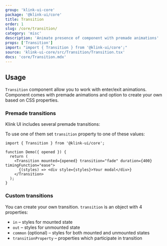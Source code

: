 ```yaml
---
group: 'klink-ui-core'
package: '@klink-ui/core'
title: Transition
order: 1
slug: /core/transition/
category: 'misc'
description: 'Animate presence of component with premade animations'
props: ['Transition']
import: "import { Transition } from '@klink-ui/core';"
source: 'klink-ui-core/src/Transition/Transition.tsx'
docs: 'core/Transition.mdx'
---
```



## Usage

`Transition` component allow you to work with enter/exit animations.
Component comes with premade animations and option to create your own based on CSS properties.

### Premade transitions

Klink UI includes several premade transitions:

<Demo data={TooltipDemos.transitions} />

To use one of them set `transition` property to one of these values:

```tsx
import { Transition } from '@klink-ui/core';

function Demo({ opened }) {
  return (
    <Transition mounted={opened} transition="fade" duration={400} timingFunction="ease">
      {(styles) => <div style={styles}>Your modal</div>}
    </Transition>
  );
}
```

### Custom transitions

You can create your own transition. `transition` is an object with 4 properties:

- `in` – styles for mounted state
- `out` – styles for unmounted state
- `common` (optional) – styles for both mounted and unmounted states
- `transitionProperty` – properties which participate in transition

<Demo data={TransitionDemos.custom} />
